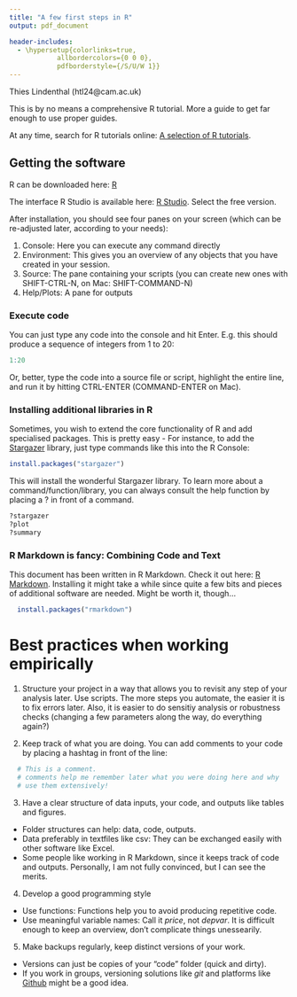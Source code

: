 ```yaml
---
title: "A few first steps in R"
output: pdf_document

header-includes:
  - \hypersetup{colorlinks=true,
            allbordercolors={0 0 0},
            pdfborderstyle={/S/U/W 1}}
---
```


Thies Lindenthal (htl24@cam.ac.uk)

This is by no means a comprehensive R tutorial. More a guide to get far enough to use proper guides.

At any time, search for R tutorials online: [A selection of R tutorials](https://www.google.co.uk/search?client=ubuntu&channel=fs&q=r+tutorial).
  
## Getting the software

R can be downloaded here: [R](https://www.stats.bris.ac.uk/R/)

The interface R Studio is available here: [R Studio](https://www.rstudio.com/products/rstudio/download/). Select the free version.

After installation, you should see four panes on your screen (which can be re-adjusted later, according to your needs):

  1. Console: Here you can execute any command directly
  2. Environment: This gives you an overview of any objects that you have created in your session.
  3. Source: The pane containing your scripts (you can create new ones with SHIFT-CTRL-N, on Mac: SHIFT-COMMAND-N)
  4. Help/Plots: A pane for outputs

### Execute code

You can just type any code into the console and hit Enter. E.g. this should produce a sequence of integers from 1 to 20:
```r
1:20
```

Or, better, type the code into a source file or script, highlight the entire line, and run it by hitting CTRL-ENTER (COMMAND-ENTER on Mac).


### Installing additional libraries in R

Sometimes, you wish to extend the core functionality of R and add specialised packages. This is pretty easy - For instance, to add the [Stargazer](https://cran.r-project.org/web/packages/stargazer/vignettes/stargazer.pdf) library, just type commands like this into the R Console:

```r
install.packages("stargazer")
```
This will install the wonderful Stargazer library. To learn more about a command/function/library,
you can always consult the help function by placing a ? in front of a command.

```r
?stargazer
?plot
?summary
```


### R Markdown is fancy: Combining Code and Text

This document has been written in R Markdown. Check it out here: [R Markdown](http://rmarkdown.rstudio.com/authoring_quick_tour.html). Installing it might take a while since quite a few bits and pieces of additional software are needed. Might be worth it, though...
  
```r
  install.packages("rmarkdown")
```

# Best practices when working empirically

1. Structure your project in a way that allows you to revisit any step of your analysis later. Use scripts. The more steps you automate, the easier it is to fix errors later. Also, it is easier to do sensitiy analysis or robustness checks (changing a few parameters along the way, do everything again?)

2. Keep track of what you are doing. You can add comments to your code by placing a hashtag in front of the line: 
```r
  # This is a comment.
  # comments help me remember later what you were doing here and why
  # use them extensively!
```

3. Have a clear structure of data inputs, your code, and outputs like tables and figures.
+ Folder structures can help: data, code, outputs.
+ Data preferably in textfiles like csv: They can be exchanged easily with other software like Excel.
+ Some people like working in R Markdown, since it keeps track of code and outputs. Personally, I am not fully convinced, but I can see the merits.

4. Develop a good programming style
+ Use functions: Functions help you to avoid producing repetitive code.
+ Use meaningful variable names: Call it *price*, not *depvar*. It is difficult enough to keep an overview, don't complicate things unessearily. 

5. Make backups regularly, keep distinct versions of your work.
+ Versions can just be copies of your "code" folder (quick and dirty).
+ If you work in groups, versioning solutions like *git* and platforms like [Github](https://github.com) might be a good idea.